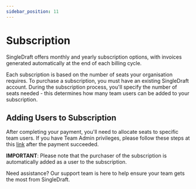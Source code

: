```yaml
---
sidebar_position: 11
---
```


# Subscription

SingleDraft offers monthly and yearly subscription options, with invoices generated
automatically at the end of each billing cycle.

Each subscription is based on the number of seats your organisation requires.
To purchase a subscription, you must have an existing SingleDraft account.
During the subscription process, you'll specify the number of seats needed - this
determines how many team users can be added to your subscription.

## Adding Users to Subscription

After completing your payment, you'll need to allocate seats to specific team users.
If you have Team Admin privileges, please follow these steps at this
[link](https://singledraft.ai/payment-success) after the payment succeeded.

**IMPORTANT**: Please note that the purchaser of the subscription is automatically
added as a user to the subscription.

Need assistance? Our support team is here to help ensure your team gets the most
from SingleDraft.
